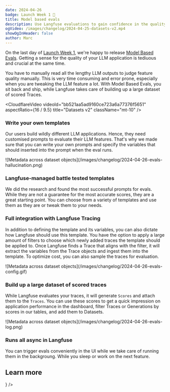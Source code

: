 ```yaml
---
date: 2024-04-26
badge: Launch Week 1 🚀
title: Model based evals
description: Use Langfuse evaluations to gain confidence in the quality of your LLM application.
ogVideo: /images/changelog/2024-04-25-datasets-v2.mp4
showOgInHeader: false
author: Marc
---
```



<ChangelogHeader />

On the last day of [Launch Week 1](/blog/launch-week-1), we're happy to release [Model Based Evals](/docs/scores/model-based-evals/). Getting a sense for the quality of your LLM application is tediuous and crucial at the same time.

You have to manually read all the lengthy LLM outputs to judge feature quality manually. This is very time consuming and error prone, especially when you are tweaking the LLM feature a lot.
With Model Based Evals, you sit back and ship, while Langfuse takes care of building up a large dataset of scored Traces.

<CloudflareVideo
  videoId="bb521aa5ad9160ce723a6a77376f5651"
  aspectRatio={16 / 9.5}
  title="Datasets v2"
  className="mt-10"
/>

### Write your own templates

Our users build wildly different LLM applications. Hence, they need customised prompts to evaluate their LLM features. That's why we made sure that you can write your own prompts and specify the variables that should inserted into the prompt when the eval runs.

<Frame border className="max-w-2xl">
  ![Metadata across dataset
  objects](/images/changelog/2024-04-26-evals-hallucination.png)
</Frame>



### Langfuse-managed battle tested templates

We did the research and found the most successful prompts for evals. While they are not a guarantee for the most accurate scores, they are a great starting point. You can choose from a variety of templates and use them as they are or tweak them to your needs.


### Full integration with Langfuse Tracing

In addition to defining the template and its variables, you can also dictate how Langfuse should use this template. You have the option to apply a large amount of filters to choose which newly added traces the template should be applied to. 
Once Langfuse finds a Trace that aligns with the filter, it will extract the variables from the Trace objects and ingest them into the template. To optimize cost, you can also sample the traces for evaluation.

<Frame  border className="max-w-2xl">
  ![Metadata across dataset
  objects](/images/changelog/2024-04-26-evals-config.gif)
</Frame>



### Build up a large dataset of scored traces

While Langfuse evaluates your traces, it will generate `Scores` and attach them to the `Traces`. You can use these scores to get a quick impression on application performance in the dashboard, filter Traces or Generations by scores in our tables, and add them to Datasets.


<Frame  border className="max-w-2xl">
  ![Metadata across dataset
  objects](/images/changelog/2024-04-26-evals-log.png)
</Frame>


### Runs all async in Langfuse

You can trigger evals conveniently in the UI while we take care of running them in the backgroung. While you sleep or work on the next feature.




## Learn more


<Cards num={2}>
  <Card title="Model based evals docs" href="/docs/scores/model-based-evals/" icon={<Book />} />
</Cards>
